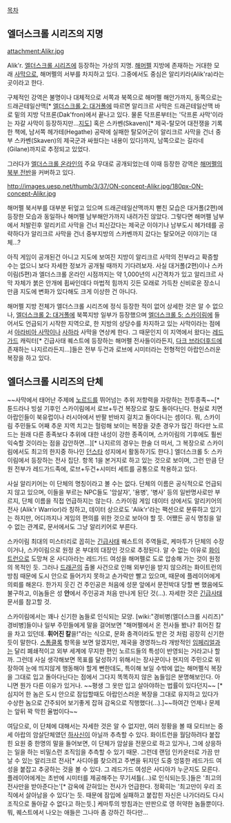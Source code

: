 [[목차]]
== 엘더스크롤 시리즈의 지명 ==
attachment:Alikr.jpg

Alik'r. [[엘더스크롤 시리즈]]에 등장하는 가상의 지명. [[해머펠]] 지방에 존재하는 거대한 모래 [[사막]]으로, 해머펠의 서부를 차지하고 있다. 그중에서도 중심은 알리키라(Alik'ra)라는 곳이라고 한다.

구체적인 강역은 불명이나 대체적으로 서쪽과 북쪽으로 해머펠 해안가까지, 동쪽으로는 드래곤테일산맥[* [[엘더스크롤 2: 대거폴]]에 따르면 알리크르 사막은 드래곤테일산맥 바로 밑의 지방 닥프론(Dak'fron)에서 끝나고 있다. 물론 닥프론부터는 '닥프론 사막'이라는 자갈 사막이 등장하지만...[http://www.jceason.dircon.co.uk/dagger/dfgprov.htm 지도]] 혹은 스카벤(Skaven)[* 제국-탈모어 대전쟁을 기록한 책에, 남서쪽 헤가테(Hegathe) 공략에 실패한 탈모어군이 알리크르 사막을 건너 중부 스카벤(Skaven)의 제국군과 싸웠다는 내용이 있다]까지, 남쪽으로는 길라네(Gilane)까지로 추정되고 있었다.

그러다가 [[엘더스크롤 온라인]]의 주요 무대로 공개되었는데 이때 등장한 강역은 [http://elderscrollsonline.com/en-uk/map/tamriel 해머펠의 북부 전반]을 커버하고 있다.

http://images.uesp.net/thumb/3/37/ON-concept-Alikr.jpg/180px-ON-concept-Alikr.jpg

해머펠 북서부를 대부분 뒤엎고 있으며 드래곤테일산맥까지 뻗친 모습은 대거폴(2편)에 등장한 모습과 동일하나 해머펠 남부해안가까지 내려가진 않았다. 그렇다면 해머펠 남부에서 처발린후 알리키르 사막을 건너 피신갔다는 제국군 이야기나 남부도시 헤가테를 공략하다가 알리크르 사막을 건너 중부지방의 스카벤까지 갔다는 탈모어군 이야기는 대체...?

아직 게임이 공개된건 아니고 지도에 보여진 지방이 알리크르 사막의 전부라고 확증할 수는 없으니 보다 자세한 정보가 공개될 때까지 기다려보자. 사실 대거폴(2편)이나 스카이림(5편)과 엘더스크롤 온라인 시점까지는 약 1,000년의 시간격차가 있고 알리크르 사막 자체가 붉은 안개에 휩싸인데다 마법적 힘까지 깃든 모래로 가득찬 신비로운 장소니만큼 지도에 변화가 있다해도 크게 이상한 건 아니다.


해머펠 지방 전체가 엘더스크롤 시리즈에 정식 등장한 적이 없어 상세한 것은 알 수 없으나, [[엘더스크롤 2: 대거폴]]에 북쪽지방 일부가 등장했으며 [[엘더스크롤 5: 스카이림]]에 들어서도 언급되기 시작한 지역으로, 한 지방의 상당수를 차지하고 있는 사막이라는 점에서 [[아라비아 사막]]이나 [[사하라]] 사막을 연상케 한다. 그 때문인지 이 지역에서 왔다는 [[레드가드]] 캐릭터[* 긴급사태 퀘스트에 등장하는 해머펠 전사들이라든지, [[다크 브라더후드]]에 존재하는 나지르라든지...]들은 전부 두건과 로브에 시미터라는 전형적인 아랍인스러운 복장을 하고 있다.

== 엘더스크롤 시리즈의 단체 ==
~~사막에서 태어난 주제에 [[노르드]]를 뛰어넘는 추위 저항력을 자랑하는 전투종족~~[* 툰드라나 빙설 기후인 스카이림에서 로브+두건 복장으로 잘도 돌아다닌다. 현실로 치면 아랍인들이 북유럽이나 러시아에서 반팔 반바지 걸치고 돌아다니는 셈이다. 뭐, 스카이림 주민들도 어째 추운 지역 치고는 헐렁해 보이는 복장을 갖춘 경우가 많긴 하다만 노르드는 원래 다른 종족보다 추위에 대한 내성이 강한 종족이며, 스카이림의 기후에도 훨씬 익숙할 것이라는 점을 감안하면...][* 나지르의 경우는 한술 더 떠서, 그 복장으로 스카이림에서도 최고의 한지중 하나인 [[던스타]] 성지에서 활동하기도 한다.]
엘더스크롤 5: 스카이림에서 등장하는 전사 집단. 항목 1을 본거지로 하고 있는 것으로 보이며, 그런 만큼 단원 전부가 레드가드족에, 로브+두건+시미터 세트를 공통으로 착용하고 있다.

사실 알리키어는 이 단체의 명칭이라고 볼 수는 없다. 단체의 이름은 공식적으로 언급되지 않고 있으며, 이들을 부르는 NPC들도 '암살자', '용병', '병사' 등의 일반명사로만 부르지, 단체 이름을 직접 언급하지는 않는다. 스카이림 게임 데이터 상에서도 알리키어의 전사 (Alik'r Warrior)라 칭하고, 데이터 상으로도 'Alik'r'라는 팩션으로 분류하고 있기는 하지만, 어디까지나 게임의 편의를 위한 것으로 보아야 할 듯. 어쨌든 공식 명칭을 알 수 없는 관계로, 문서에서도 그냥 알리키어로 부른다.

스카이림 최대의 미스터리로 꼽히는 [[긴급사태]] 퀘스트의 주역들로, 케마투가 단체의 수장이거나, 스카이림으로 원정 온 부대의 대장인 것으로 추정된다. 알 수 없는 이유로 [[화이트런]]으로 도망쳐 온 사디아라는 레드가드 여성을 해머펠로 도로 압송해 가는 것이 원정의 목적인 듯. 그러나 [[드래곤]]의 출몰 사건으로 인해 외부인을 받지 않으려는 화이트런의 방침 때문에 도시 안으로 들어가지 못하고 손가락만 빨고 있으며, 때문에 플레이어에게 의뢰를 해온다. 한가지 웃긴 건 주인공은 처음에 성문 앞에서 문전박대 당할 뻔 했음에도 불구하고, 이놈들은 성 '''안'''에서 주인공과 처음 만나게 된단 것(...). 자세한 것은 [[긴급사태]] 문서를 참고할 것.

스카이림에서는 꽤나 신기한 놈들로 인식되는 모양. [wiki:"경비병(엘더스크롤 시리즈)" 경비병]들이나 일부 주민들에게 말을 걸어보면 "해머펠에서 온 전사들 봤나? 휘어진 칼을 차고 있던데. '''휘어진 칼'''을!"라는 식으로, 문화 충격이라도 받은 것 처럼 굉장히 신기한 듯이 말한다. [[스톰클록]] 항목을 보면 알겠지만, 제국을 경영하느라 개방적인 [[임페리얼]]과는 달리 폐쇄적이고 외부 세계에 무지한 편인 노르드들의 특성이 반영되는 거라고나 할까. 그런데 사실 생각해보면 목표를 달성하기 위해서는 장사꾼이나 현지의 주민으로 위장하여 눈에 띄지않게 행동해야 할게 뻔한데도, 특이해 보일 수밖에 없는 해머펠식 복장을 그대로 입고 돌아다닌다는 점에서 그다지 똑똑하지 않은 놈들임은 분명해보인다. 아니면 뭔가 다른 이유가 있거나. ~~평생 그 옷만 입고 살아야하는 법률이 있다던지~~ [* 심지어 한 놈은 도시 안으로 잠입할때도 아랍인스러운 복장을 그대로 유지하고 있다가 수상한 놈으로 간주되어 보기좋게 잡혀 감옥으로 직행했다(...).]~~하여간 언제나 문제는 앞뒤 꽉 막힌 율법이다~~

여담으로, 이 단체에 대해서는 자세한 것은 알 수 없지만, 여러 정황을 볼 때 모티브는 중세 아랍의 암살단체였던 [[하사신]]이 아닐까 추측할 수 있다. 화이트런을 월담하려다 붙잡힌 요원 중 한명의 말을 들어보면, 이 단체가 암살을 전문으로 하고 있거나, 그에 상응하는 일을 하는 비밀스런 조직임을 추측할 수 있기 때문. 그런데 랜덤 인카운터로 가끔 만날 수 있는 알리크르 전사[* 사디아를 찾으려고 주변을 뒤지던 도중 엉뚱한 레드가드 여성을 붙잡고 추궁하는 것을 볼 수 있다. 그 레드가드 여성은 사디아가 누군지도 모른다. 플레이어에게는 초반에 시미터를 제공해주는 무기셔틀(...)로 인식되는듯.]들은 '최고의 전사만을 받아준다는'[* 감옥에 갇혀있는 전사가 언급한다. 정확히는 '최고만이 우리 조직에서 살아남을 수 있다'는 듯. 때문에 잠입에 실패하고 붙잡힌 자신은 나가더라도 다시 조직으로 돌아갈 수 없다고 하는듯.] 케마투의 방침과는 딴판으로 영 허약한 놈들뿐이다. 뭐, 퀘스트에서 나오는 애들은 그나마 좀 강하긴 하다만...
